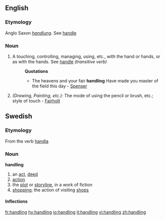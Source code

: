 ==English==
===Etymology===
Anglo Saxon ''[[handlung]]''.  See [[handle]]
===Noun===
#A touching, controlling, managing, using, etc., with the hand or hands, or as with the hands. See [[handle]] ''(transitive verb)''
#:'''Quotations'''
#:*The heavens and your fair '''handling''' Have made you master of the field this day - [[Spenser]]
#''(Drawing, Painting, etc.):'' The mode of using the pencil or brush, etc.; style of touch - [[Fairholt]]

==Swedish==

===Etymology===
From the verb [[handla]]

===Noun===
'''handling'''

# an [[act]], [[deed]]
# [[action]]
# the [[plot]] or [[storyline]], in a work of fiction
# [[shopping]]; the action of visiting [[shops]]

====Inflections====
{{sv-noun|gender=Common|handling|handlingen|handlingar|handlingarna|handlings|handlingens|handlingars|handlingarnas}}

[[fr:handling]]
[[hy:handling]]
[[io:handling]]
[[it:handling]]
[[vi:handling]]
[[zh:handling]]